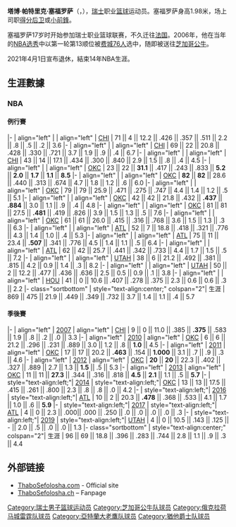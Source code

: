 {{noteTA
|G1=NBA
}}
{{Infobox basketball biography
| name         = 塔博·塞福罗萨<br />Thabo Sefolosha
| image = Thabo Sefolosha (cropped).jpg
| caption = Sefolosha with the Atlanta Hawks in 2016
| position     = [[得分後衛|得分後衛]] / [[小前鋒|小前鋒]]
| height_ft    = 6
| height_in    = 6
| weight_lb    = 215
| league       = 
| team         = 
| career_number = 2, 25, 22, 18
| birth_date   = {{Birth date and age|1984|5|2}}
| birth_place  = {{SWI}}[[沃韦|沃韦]]
| nationality  = {{SWI}}
| draft_round  = 1
| draft_pick   = 13
| draft_year   = 2006
| draft_team   = [[费城76人|费城76人]]
| career_start = 2001
| career_end   = 2020
| years1       = 2001–2002
| team1        = Tege Riviera Basket (瑞士)
| years2       = 2002–2005
| team2        = Élan Chalon (法国)
| years3       = 2005–2006
| team3        = Angelico Biella ([[意大利篮球甲级联赛|意大利]])
| years4       = {{nbay|2006|start}}–{{nbay|2008|end}}
| team4        = [[芝加哥公牛|芝加哥公牛]]
| years5       = {{nbay|2008|end}}–{{nbay|2013|end}}
| team5        = [[俄克拉何马城雷霆|俄克拉何马城雷霆]]
| years6       = 2011
| team6        = Fenerbahçe Ülker (土耳其)
| years7       = {{nbay|2014|start}}–{{nbay|2016|end}}
| team7       = [[亚特兰大老鹰|亚特兰大老鹰]]
| years8       = {{nbay|2017|start}}–{{nbay|2018|end}}
| team8        = [[猶他爵士|猶他爵士]] 
| years9       = {{nbay|2019|start}}–{{nbay|2019|end}}
| team9        = [[休斯敦火箭|休斯敦火箭]]
| highlights   = 
* [[NBA最佳防守陣容|NBA最佳防守陣容第二隊]] ({{nbay|2009|end}})
* [[LNB_Pro_A|French League]] All-Star (2005)
| nba_profile = thabo_sefolosha
| bbr         = sefalth01
| letter      = s
}}

'''塔博·帕特里克·塞福罗萨'''（{{lang-en|'''Thabo Patrick Sefolosha'''}}，{{bd|1984年|5月2日|||S}}），[[瑞士|瑞士]]职业[[篮球|篮球]]运动员。塞福罗萨身高1.98米，场上司职[[得分后卫|得分后卫]]或[[小前鋒|小前鋒]]。

塞福罗萨17岁时开始参加瑞士职业篮球联赛，不久迁往[[法国|法国]]。2006年，他在当年的[[2006年NBA选秀|NBA选秀]]中以第一轮第13顺位被[[费城76人|费城76人]]选中，随即被送往[[芝加哥公牛|芝加哥公牛]]。

2021年4月1日宣布退休，結束14年NBA生涯。

== 生涯數據 ==
{{NBA player statistics legend}}
===NBA===

====例行賽====
{{NBA player statistics start}}
|-
| align="left" | {{nbay|2006}}
| align="left" | [[芝加哥公牛|CHI]]
| 71 || 4 || 12.2 || .426 || .357 || .511 || 2.2 || .8 || .5 || .2 || 3.6
|-
| align="left" | {{nbay|2007}}
| align="left" | [[芝加哥公牛|CHI]]
| 69 || 22 || 20.8 || .428 || .330 || .721 || 3.7 || 1.9 || .9 || .4 || 6.7
|-
| align="left" | {{nbay|2008}}
| align="left" | [[芝加哥公牛|CHI]]
| 43 || 14 || 17.1 || .434 || .300 || .840 || 2.9 || 1.5 || .8 || .4 || 4.5
|-
| align="left" | {{nbay|2008}}
| align="left" | [[奧克拉荷馬城雷霆|OKC]]
| 23 || 22 || '''31.1''' || .417 || .243 || .833 || '''5.2''' || '''2.0''' || '''1.7''' || '''1.1''' || '''8.5'''
|-
| align="left" | {{nbay|2009}}
| align="left" | [[奧克拉荷馬城雷霆|OKC]]
| '''82''' || '''82''' || 28.6 || .440 || .313 || .674 || 4.7 || 1.8 || 1.2 || .6 || 6.0
|-
| align="left" | {{nbay|2010}}
| align="left" | [[奧克拉荷馬城雷霆|OKC]]
| 79 || 79 || 25.9 || .471 || .275 || .747 || 4.4 || 1.4 || 1.2 || .5 || 5.1
|-
| align="left" | {{nbay|2011}}
| align="left" | [[奧克拉荷馬城雷霆|OKC]]
| 42 || 42 || 21.8 || .432 || '''.437''' || '''.884''' || 3.0 || 1.1 || .9 || .4 || 4.8
|-
| align="left" | {{nbay|2012}}
| align="left" | [[奧克拉荷馬城雷霆|OKC]]
| 81 || 81 || 27.5 || '''.481''' || .419 || .826 || 3.9 || 1.5 || 1.3 || .5 || 7.6
|-
| align="left" | {{nbay|2013}}
| align="left" | [[奧克拉荷馬城雷霆|OKC]]
| 61 || 61 || 26.0 || .415 || .316 || .768 || 3.6 || 1.5 || 1.3 || .3 || 6.3
|-
| align="left" | {{nbay|2014}}
| align="left" | [[亞特蘭大老鷹|ATL]]
| 52 || 7 || 18.8 || .418 || .321 || .776 || 4.3 || 1.4 || 1.0 || .4 || 5.3
|-
| align="left" | {{nbay|2015}}
| align="left" | [[亞特蘭大老鷹|ATL]]
| 75 || 11 || 23.4 || '''.507''' || .341 || .776 || 4.5 || 1.4 || 1.1 || .5 || 6.4
|-
| align="left" | {{nbay|2016}}
| align="left" | [[亞特蘭大老鷹|ATL]]
| 62 || 42 || 25.7 || .441 || .342 || .733 || 4.4 || 1.7 || 1.5 || .5 || 7.2
|-
| align="left" | {{nbay|2017}}
| align="left" | [[猶他爵士|UTAH]]
| 38 || 6 || 21.2 || .492 || .381 || .815 || 4.2 || 0.9 || 1.4 || .3 || 8.2
|-
| align="left" | {{nbay|2018}}
| align="left" | [[猶他爵士|UTAH]]
| 50 || 2 || 12.2 || .477 || .436 || .636 || 2.5 || 0.5 || 0.9 || .1 || 3.8
|-
| align="left" | {{nbay|2019}}
| align="left" | [[休士頓火箭|HOU]]
| 41 || 0 || 10.6 || .407 || .278 || .375 || 2.3 || 0.6 || 0.6 || .3 || 2.2
|- class="sortbottom"
| style="text-align:center;" colspan="2"| 生涯
| 869 || 475 || 21.9 || .449 || .349 || .732 || 3.7 || 1.4 || 1.1 || .4 || 5.7
{{s-end}}

====季後賽====
{{NBA player statistics start}}
|-
| align="left" | [[2007年NBA季後賽|2007]]
| align="left" | [[芝加哥公牛|CHI]]
| 9 || 0 || 11.0 || .385 || '''.375''' || .583 || 1.9 || .8 || .2 || .0 || 3.3
|-
| align="left" | [[2010年NBA季後賽|2010]]
| align="left" | [[奧克拉荷馬城雷霆|OKC]]
| 6 || 6 || 21.2 || .296 || .231 || .889 || 3.0 || 1.2 || .8 || '''1.0''' || 4.5
|-
| align="left" | [[2011年NBA季後賽|2011]]
| align="left" | [[奧克拉荷馬城雷霆|OKC]]
| 17 || 17 || 20.2 || '''.463''' || .154 || '''1.000''' || 3.1 || .7 || .9 || .3 || 4.6
|-
| align="left" | [[2012年NBA季後賽|2012]]
| align="left" | [[奧克拉荷馬城雷霆|OKC]]
| '''20''' || '''20''' || 22.3 || .402 || .327 || .889 || 2.7 || 1.3 || '''1.5''' || .5 || 5.3
|-
| align="left" | [[2013年NBA季後賽|2013]]
| align="left" | [[奧克拉荷馬城雷霆|OKC]]
| 11 || 11 || '''27.3''' || .344 || .316 || .818 || '''4.5''' || '''2.1''' || 1.1 || .5 || '''5.7'''
|-
| style="text-align:left;"| [[2014年NBA季後賽|2014]]
| style="text-align:left;"| [[奧克拉荷馬城雷霆|OKC]]
| 13 || 13 || 17.5 || .415 || .261 || .800 || 2.3 || .8 || .8 || .0 || 4.2
|-
| style="text-align:left;"| [[2016年NBA季後賽|2016]]
| style="text-align:left;"| [[亞特蘭大老鷹|ATL]]
| 10 || 2 || 20.3 || '''.478''' || .368 || .533 || 4.1 || 1.7 || 1.0 || .6 || '''5.9'''
|-
| style="text-align:left;"| [[2017年NBA季後賽|2017]]
| style="text-align:left;"| [[亞特蘭大老鷹|ATL]]
| 4 || 0 || 2.3 || .000|| .000 || .250 || .0 || .0 || .0 || .0 || .3
|-
| style="text-align:left;"| [[2019年NBA季後賽|2019]]
| style="text-align:left;"| [[猶他爵士|UTAH]]
| 4 || 0 || 10.5 || .143 || .125 || - || 2.0 || .5 || .0 || .0 || 1.3
|- class="sortbottom"
| style="text-align:center;" colspan="2"| 生涯
| 96 || 69 || 18.8 || .396 || .283 || .744 || 2.8 || 1.1 || .9 || .3 || 4.4
{{s-end}}

== 外部链接 ==
{{basketballstats}}
* [http://www.thabosefolosha.com ThaboSefolosha.com] {{Wayback|url=http://www.thabosefolosha.com/ |date=20201128184734 }} - Official site
* [https://web.archive.org/web/20130625191329/http://thabosefolosha.ch/ ThaboSefolosha.ch] – Fanpage

{{2006 NBA Draft}}

{{Authority control}}
{{DEFAULTSORT:Sefolosha, Thabo}}
[[Category:瑞士男子篮球运动员|Category:瑞士男子篮球运动员]]
[[Category:芝加哥公牛队球员|Category:芝加哥公牛队球员]]
[[Category:俄克拉荷马城雷霆队球员|Category:俄克拉荷马城雷霆队球员]]
[[Category:亞特蘭大老鷹队球员|Category:亞特蘭大老鷹队球员]]
[[Category:猶他爵士队球员|Category:猶他爵士队球员]]